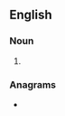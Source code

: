 ==English==

===Noun===
{{head|en|noun form}}

# {{plural of|opination|lang=en}}

===Anagrams===
* {{anagrams|en|a=aiinnoopst|antipoison}}